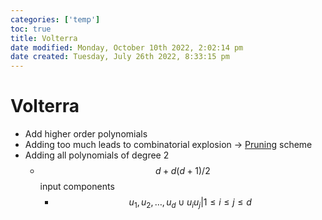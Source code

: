 ```yaml
---
categories: ['temp']
toc: true
title: Volterra
date modified: Monday, October 10th 2022, 2:02:14 pm
date created: Tuesday, July 26th 2022, 8:33:15 pm
---
```


# Volterra
- Add higher order polynomials
- Adding too much leads to combinatorial explosion -> [Pruning](Pruning.qmd) scheme
- Adding all polynomials of degree 2
	- $$d + d(d+1) /2$$ input components
		- $${u_1, u_2, …,u_d} \cup {u_iu_j | 1 \leq i \leq j \leq d}$$



